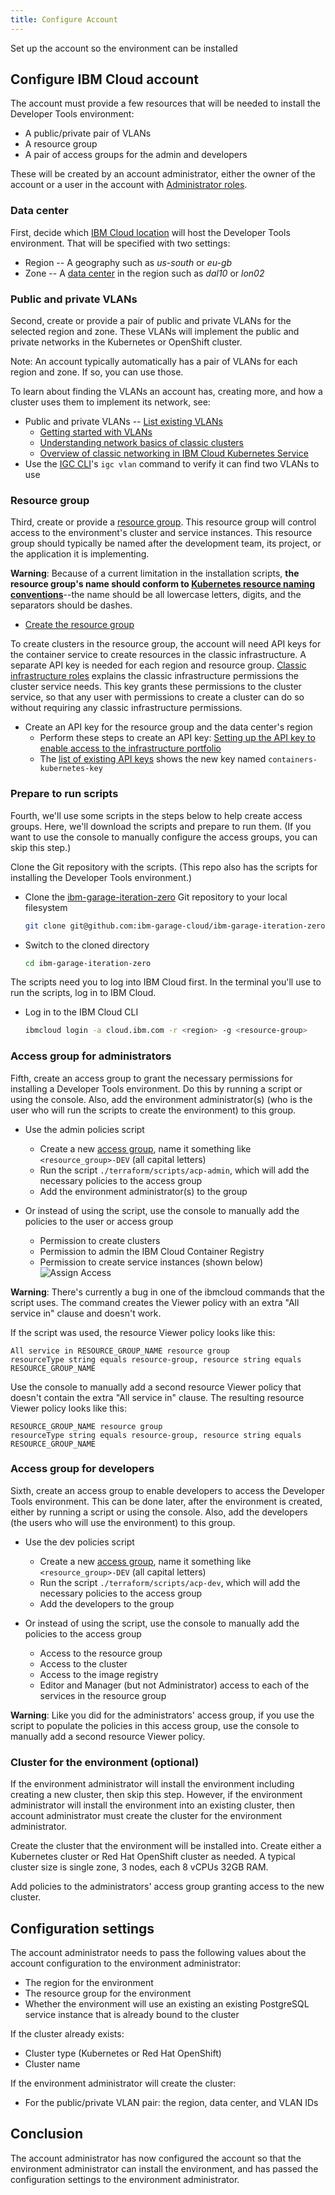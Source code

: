 ```yaml
---
title: Configure Account
---
```


<PageDescription>

Set up the account so the environment can be installed

</PageDescription>

## Configure IBM Cloud account

The account must provide a few resources that will be needed to install the Developer Tools environment:
- A public/private pair of VLANs
- A resource group
- A pair of access groups for the admin and developers

These will be created by an account administrator, either the owner of the account or a user in the account with [Administrator roles]((https://cloud.ibm.com/docs/resources?topic=resources-bp_resourcegroups#bp_resourcegroups)).


### Data center

First, decide which [IBM Cloud location](https://cloud.ibm.com/docs/overview?topic=overview-zero-downtime#ov_intro_reg "Locations for resource deployment") will host the Developer Tools environment. That will be specified with two settings:
- Region -- A geography such as *us-south* or *eu-gb*
- Zone -- A [data center](https://cloud.ibm.com/docs/overview?topic=overview-zero-downtime#data_center) in the region such as *dal10* or *lon02*


### Public and private VLANs

Second, create or provide a pair of public and private VLANs for the selected region and zone. These VLANs will implement the public and private networks in the Kubernetes or OpenShift cluster.

<InlineNotification>

Note: An account typically automatically has a pair of VLANs for each region and zone. If so, you can use those.

</InlineNotification>

To learn about finding the VLANs an account has, creating more, and how a cluster uses them to implement its network, see:

- Public and private VLANs -- [List existing VLANs](https://cloud.ibm.com/classic/network/vlans)
    - [Getting started with VLANs](https://cloud.ibm.com/docs/infrastructure/vlans)
    - [Understanding network basics of classic clusters](https://cloud.ibm.com/docs/containers?topic=containers-plan_clusters#plan_basics)
    - [Overview of classic networking in IBM Cloud Kubernetes Service](https://cloud.ibm.com/docs/containers?topic=containers-subnets#basics)
- Use the [IGC CLI](/getting-started/cli)'s `igc vlan` command to verify it can find two VLANs to use


### Resource group

Third, create or provide a [resource group](https://cloud.ibm.com/docs/resources?topic=resources-rgs). This resource group will control access to the environment's cluster and service instances. This resource group should typically be named after the development team, its project, or the application it is implementing.

<InlineNotification kind="warning">

**Warning**: Because of a current limitation in the installation scripts, **the resource group's name should conform to [Kubernetes resource naming conventions](https://kubernetes.io/docs/concepts/overview/working-with-objects/names/#names)**--the name should be all lowercase letters, digits, and the separators should be dashes.

</InlineNotification>

- [Create the resource group](https://cloud.ibm.com/account/resource-groups)

To create clusters in the resource group, the account will need API keys for the container service to create resources in the classic infrastructure. A separate API key is needed for each region and resource group. [Classic infrastructure roles](https://cloud.ibm.com/docs/containers?topic=containers-access_reference#infra) explains the classic infrastructure permissions the cluster service needs. This key grants these permissions to the cluster service, so that any user with permissions to create a cluster can do so without requiring any classic infrastructure permissions.

- Create an API key for the resource group and the data center's region
    - Perform these steps to create an API key: [Setting up the API key to enable access to the infrastructure portfolio](https://cloud.ibm.com/docs/containers?topic=containers-users#api_key)
    - The [list of existing API keys](https://cloud.ibm.com/iam/apikeys) shows the new key named `containers-kubernetes-key`


### Prepare to run scripts

Fourth, we'll use some scripts in the steps below to help create access groups. Here, we'll download the scripts and prepare to run them. (If you want to use the console to manually configure the access groups, you can skip this step.)

Clone the Git repository with the scripts. (This repo also has the scripts for installing the Developer Tools environment.)

- Clone the [ibm-garage-iteration-zero](https://github.com/ibm-garage-cloud/ibm-garage-iteration-zero) Git repository to your local filesystem
    ```bash
    git clone git@github.com:ibm-garage-cloud/ibm-garage-iteration-zero.git
    ```

- Switch to the cloned directory
    ```bash
    cd ibm-garage-iteration-zero
    ```

The scripts need you to log into IBM Cloud first. In the terminal you'll use to run the scripts, log in to IBM Cloud.

- Log in to the IBM Cloud CLI
    ```bash
    ibmcloud login -a cloud.ibm.com -r <region> -g <resource-group>
    ```


### Access group for administrators

Fifth, create an access group to grant the necessary permissions for installing a Developer Tools environment. Do this by running a script or using the console. Also, add the environment administrator(s) (who is the user who will run the scripts to create the environment) to this group.

- Use the admin policies script

    - Create a new [access group](https://cloud.ibm.com/docs/iam?topic=iam-account_setup), name it something like `<resource_group>-DEV` (all capital letters)
    - Run the script `./terraform/scripts/acp-admin`, which will add the necessary policies to the access group
    - Add the environment administrator(s) to the group

- Or instead of using the script, use the console to manually add the policies to the user or access group

    - Permission to create clusters
    - Permission to admin the IBM Cloud Container Registry
    - Permission to create service instances (shown below)
    ![Assign Access](/images/assign-access-all-services.png)

<InlineNotification kind="warning">

**Warning**: There's currently a bug in one of the ibmcloud commands that the script uses. The command creates the Viewer policy with an extra "All service in" clause and doesn't work.

</InlineNotification>

If the script was used, the resource Viewer policy looks like this:

```
All service in RESOURCE_GROUP_NAME resource group
resourceType string equals resource-group, resource string equals RESOURCE_GROUP_NAME
```

Use the console to manually add a second resource Viewer policy that doesn't contain the extra "All service in" clause. The resulting resource Viewer policy looks like this:
```
RESOURCE_GROUP_NAME resource group
resourceType string equals resource-group, resource string equals RESOURCE_GROUP_NAME
```


### Access group for developers

Sixth, create an access group to enable developers to access the Developer Tools environment. This can be done later, after the environment is created, either by running a script or using the console. Also, add the developers (the users who will use the environment) to this group.

- Use the dev policies script

    - Create a new [access group](https://cloud.ibm.com/docs/iam?topic=iam-account_setup), name it something like `<resource_group>-DEV` (all capital letters)
    - Run the script `./terraform/scripts/acp-dev`, which will add the necessary policies to the access group
    - Add the developers to the group

- Or instead of using the script, use the console to manually add the policies to the access group
    - Access to the resource group
    - Access to the cluster
    - Access to the image registry
    - Editor and Manager (but not Administrator) access to each of the services in the resource group

<InlineNotification kind="warning">

**Warning**: Like you did for the administrators' access group, if you use the script to populate the policies in this access group, use the console to manually add a second resource Viewer policy.

</InlineNotification>


### Cluster for the environment (optional)

If the environment administrator will install the environment including creating a new cluster, then skip this step. However, if the environment administrator will install the environment into an existing cluster, then account administrator must create the cluster for the environment administrator.

Create the cluster that the environment will be installed into. Create either a Kubernetes cluster or Red Hat OpenShift cluster as needed. A typical cluster size is single zone, 3 nodes, each 8 vCPUs 32GB RAM.

Add policies to the administrators' access group granting access to the new cluster.


## Configuration settings

The account administrator needs to pass the following values about the account configuration to the environment administrator:
- The region for the environment
- The resource group for the environment
- Whether the environment will use an existing an existing PostgreSQL service instance that is already bound to the cluster

If the cluster already exists:
- Cluster type (Kubernetes or Red Hat OpenShift)
- Cluster name

If the environment administrator will create the cluster:
- For the public/private VLAN pair: the region, data center, and VLAN IDs


## Conclusion

The account administrator has now configured the account so that the environment administrator can install the environment, and has passed the configuration settings to the environment administrator.
